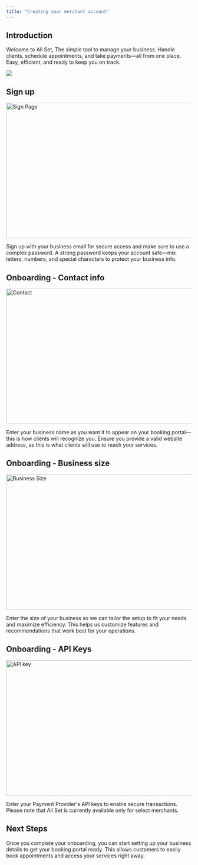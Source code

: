 ```yaml
---
title: "Creating your merchant account"
---
```


## Introduction

Welcome to All Set, The simple tool to manage your business. Handle clients, schedule appointments, and take payments—all from one place. Easy, efficient, and ready to keep you on track.

![](/images/intro.png)

## Sign up

<img height="367" width="700" alt="Sign Page" src="https://framerusercontent.com/images/QSKRAWXdBuUbi875IBQ8dFshqBw.png" />

Sign up with your business email for secure access and make sure to use a complex password. A strong password keeps your account safe—mix letters, numbers, and special characters to protect your business info.

## Onboarding - Contact info

<img height="367" width="700" alt="Contact" src="https://framerusercontent.com/images/QKw3mT7UhdWN8562RdhDRZQ5YNE.png" />

Enter your business name as you want it to appear on your booking portal—this is how clients will recognize you. Ensure you provide a valid website address, as this is what clients will use to reach your services.

## Onboarding - Business size

<img height="367" width="700" alt="Business Size" src="https://framerusercontent.com/images/FVXbAYr2t8ucKjjjLcs5b1Dfs.png" />

Enter the size of your business so we can tailor the setup to fit your needs and maximize efficiency. This helps us customize features and recommendations that work best for your operations.

## Onboarding - API Keys

<img height="367" width="700" alt="API key" src="https://framerusercontent.com/images/YQdbmk4IYab6mcp36TQggA94L8Q.png" />

Enter your Payment Provider's API keys to enable secure transactions. Please note that All Set is currently available only for select merchants.

## Next Steps

Once you complete your onboarding, you can start setting up your business details to get your booking portal ready. This allows customers to easily book appointments and access your services right away.
